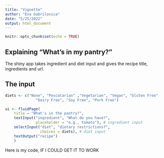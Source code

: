 ```yaml
---
title: "Vignette"
author: "Eva Gabrilovica"
date: "5/25/2022"
output: html_document
---
```


```r
knitr::opts_chunk$set(echo = TRUE)
```

## Explaining "What's in my pantry?"

The shiny app takes ingredient and diet input and gives the recipe title, 
ingredients and url.

## The input

```r
diets <- c("None", "Pescatarian" ,"Vegetarian", "Vegan", "Gluten Free",
              "Dairy Free", "Soy Free", "Pork Free")

ui <- fluidPage(
    title = "What's in the pantry?",
    textInput("ingredient", "What do you have?",
              placeholder = "e.g., tomato"), # ingredient input
    selectInput("diet", "dietary restrictions?",
                choices = diets), # diet input
    textOutput("recipe")
    )
```

Here is my code, IF I COULD GET IT TO WORK

